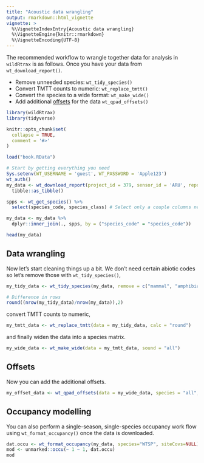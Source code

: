 ```yaml
---
title: "Acoustic data wrangling"
output: rmarkdown::html_vignette
vignette: >
  %\VignetteIndexEntry{Acoustic data wrangling}
  %\VignetteEngine{knitr::rmarkdown}
  %\VignetteEncoding{UTF-8}
---
```


The recommended workflow to wrangle together data for analysis in `wildRtrax` is as follows. Once you have your data from `wt_download_report()`.

- Remove unneeded species: `wt_tidy_species()`
- Convert TMTT counts to numeric: `wt_replace_tmtt()`
- Convert the species to a wide format: `wt_make_wide()`
- Add additional [offsets](https://besjournals.onlinelibrary.wiley.com/doi/full/10.1111/2041-210X.12106) for the data `wt_qpad_offsets()`

```r

library(wildRtrax)
library(tidyverse)

knitr::opts_chunk$set(
  collapse = TRUE,
  comment = '#>'
)

load("book.RData")

```

```r
# Start by getting everything you need
Sys.setenv(WT_USERNAME = 'guest', WT_PASSWORD = 'Apple123')
wt_auth()
my_data <- wt_download_report(project_id = 379, sensor_id = 'ARU', reports = "main", weather_cols = F) %>%
  tibble::as_tibble()

spps <- wt_get_species() %>%
  select(species_code, species_class) # Select only a couple columns needed

my_data <- my_data %>%
  dplyr::inner_join(., spps, by = ("species_code" = "species_code")) 

head(my_data)

```

## Data wrangling

Now let's start cleaning things up a bit. We don't need certain abiotic codes so let's remove those with `wt_tidy_species()`,

```r
my_tidy_data <- wt_tidy_species(my_data, remove = c("mammal", "amphibian", "abiotic", "insect", "unknown", zerofill=TRUE))

# Difference in rows
round((nrow(my_tidy_data)/nrow(my_data)),2)
```

convert TMTT counts to numeric,

```r
my_tmtt_data <- wt_replace_tmtt(data = my_tidy_data, calc = "round")

```

and finally widen the data into a species matrix.

```r
my_wide_data <- wt_make_wide(data = my_tmtt_data, sound = "all")

```

## Offsets

Now you can add the additional offsets.

```r
my_offset_data <- wt_qpad_offsets(data = my_wide_data, species = "all", version = 3, together = TRUE)

```

## Occupancy modelling

You can also perform a single-season, single-species occupancy work flow using `wt_format_occupancy()` once the data is downloaded.

```r
dat.occu <- wt_format_occupancy(my_data, species="WTSP", siteCovs=NULL)
mod <- unmarked::occu(~ 1 ~ 1, dat.occu)
mod

```

